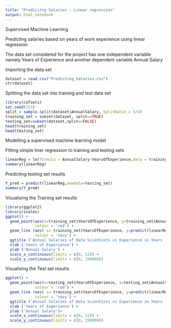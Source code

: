 ---
title: "Predicitng Salaries - Linear regression"
output: html_notebook
---

Supervised Machine Learning

Predicting salaries based on years of work experience using linear regression 

The data set considered for the project has one independent variable namely Years of Experience and another dependent variable Annual Salary

Importing the data set
```{r}
dataset = read.csv("Predicting_Salaries.csv")
str(dataset)
```

Splitting the data set into training and test data set

```{r}
library(caTools)
set.seed(123)
split = sample.split(dataset$AnnualSalary, SplitRatio = 3/4)
training_set = subset(dataset, split==TRUE)
testing_set=subset(dataset,split==FALSE)
head(training_set)
head(testing_set)
```
Modelling a supervised machine learning model

Fitting simple liner regression to training and testing sets

```{r}
linearReg = lm(formula = AnnualSalary~YearsOfExperience,data = training_set)
summary(linearReg)
```
Predicting testing set results

```{r}
Y_pred = predict(linearReg,newdata=testing_set)
summary(Y_pred)
```
Visualising the Training set results

```{r}
library(ggplot2)
library(scales)
ggplot() +
  geom_point(aes(x=training_set$YearsOfExperience, y=training_set$AnnualSalary),
             colour = 'red') +
  geom_line (aes( x= training_set$YearsOfExperience, y=predict(linearReg, newdata= training_set)),
             colour = 'navy') +
  ggtitle ('Annual Salaries of Data Scientists vs Experience in Years (Training Set)') +
  xlab ('Years of Experience') +
  ylab ('Annual Salary') +
  scale_x_continuous(limits = c(0, 12)) + 
  scale_y_continuous(limits = c(0, 150000)) 
```
Visualising the Test set results

```{r}
ggplot() +
  geom_point(aes(x=testing_set$YearsOfExperience, y=testing_set$AnnualSalary),
             colour = 'red') +
  geom_line (aes( x= training_set$YearsOfExperience, y=predict(linearReg, newdata= training_set)),
             colour = 'navy') +
  ggtitle ('Annual Salaries of Data Scientists vs Experience in Years (Test Set)') +
  xlab ('Years of Experience') +
  ylab ('Annual Salary')+
  scale_x_continuous(limits = c(0, 12)) + 
  scale_y_continuous(limits = c(0, 150000)) 
```





